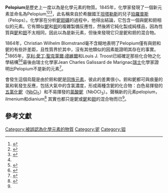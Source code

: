 {{expand|time=2013-05-26T23:13:17+00:00}}
'''Pelopium'''是歷史上一度以為是化學元素的物質。1845年，化學家{{En-link|海因里希|Heinrich Rose}}發現了一個新元素並命名為Pelopium<ref>{{cite journal|title = On a new metal, pelopium, contained in the Bavarian tantalite|first = Heinrich|last = Rose| journal = Philosophical Magazine Series 3|volume = 29|issue = 195|year = 1846|pages =409–416|doi = 10.1080/14786444608645529 }}</ref><ref>{{cite journal|title = On two new metals, pelopium and niobium, discovered in the bavarian tantalites|first = Heinrich|last = Rose| journal = Philosophical Magazine Series 3| volume =26| issue = 171|year = 1845|pages =179–181|doi = 10.1080/14786444508562692}}</ref><ref>{{cite journal|doi = 10.1002/jlac.18460600233|title =Niobium und Pelopium|year =1846|journal =Annalen der Chemie und Pharmacie|volume =60|pages =206|issue = 2}}</ref>，此名稱來自於希臘國王[[坦塔勒斯|坦塔勒斯]]的兒子[[珀羅普斯|珀羅普斯]]（Pelops）。化學家{{En-link|海因里希|Heinrich Rose}}在分析[[鈮鉭礦|鈮鉭礦]]的過程中，他得出結論，它包含一個與鈮和鉭相似的元素。它有類似[[鈮|鈮]]和[[鉭|鉭]]的複雜製備反應性，然後{{En-link|海因里希|Heinrich Rose}}將它純化製成純樣品，因為性質與[[鈮|鈮]]和[[鉭|鉭]]不太相同，因此以為是新元素，但後來發現它只是鈮和鉭的混合物。

1864年，Christian Wilhelm Blomstrand毫不含糊地表明了Pelopium僅有與鉭和鈮的有些許差距，且性質界於其中，沒有其他類似的因素能證明其存在的事實。<ref name="Ilmen" />1865年，[[亨利·愛丁·聖克萊爾·德維爾|亨利·愛丁·聖克萊爾·德維爾]]和Louis J. Troost已經確定那些化合物之化學結構<ref name="Ilmen">{{cite journal|title = Tantalsäure, Niobsäure, (Ilmensäure) und Titansäure|journal = Fresenius' Journal of Analytical Chemistry|volume = 5|issue = 1|year = 1866|doi = 10.1007/BF01302537|pages = 384–389|author= Marignac, Blomstrand, H. Deville, L. Troost und R. Hermann}}</ref><ref name="Gupta">{{cite book|title = Extractive Metallurgy of Niobium|first = C. K.|last = Gupta|coauthors = Suri, A. K.|publisher = CRC Press|year = 1994 |isbn = 0-8493-6071-4|pages = 1–16}}</ref>最後由瑞士化學家Jean Charles Galissard de Marignac[[瑞士|瑞士]]化學家證明出Pelopium不是新的元素<ref>{{cite journal|journal = [[Annales_de_chimie_et_de_physique|Annales de chimie et de physique]]|title = Recherches sur les combinaisons du niobium|pages = 7–75|authorlink = Jean Charles Galissard de Marignac|language = fr|first = M. C.|last = Marignac|url = http://gallica.bnf.fr/ark:/12148/bpt6k34818t/f4.table|year = 1866|volume = 4|issue = 8|access-date = 2013-05-26|archive-date = 2013-12-05|archive-url = https://web.archive.org/web/20131205164055/http://gallica.bnf.fr/ark:/12148/bpt6k34818t/f4.table|dead-url = no}}</ref>。

會發生這個烏龍是由於鉭和鈮是[[5族元素|同族元素]]，彼此的差異很小。鉭和鈮都可與痕量的氯和氧發生反應，包括大氣中的含氯濃度，形成兩種含鈮的化合物：白色易揮發的[[五氯化鈮|五氯化鈮]]（[[铌|Nb]][[氯|Cl]]<sub>5</sub>）和不易揮發的[[氯酸鈮|氯酸鈮]]（NbOCl<sub>3</sub>）。聲稱新的元素pelopium，ilmenium和dianium<ref name="Dianium">{{citejournal|title = Ueber eine eigenthümliche Säure, Diansäure, in der Gruppe der Tantal- und Niob- verbindungen|first = V.|last = Kobell|journal =Journal für Praktische Chemie|volume = 79|issue = 1|pages = 291–303 |doi=10.1002/prac.18600790145|year = 1860}}</ref> 其實也都只是鈮或[[鈮|鈮]]和[[鉭|鉭]]的混合物而已<ref name="Ilmen" />。

== 參考文獻 ==
{{Reflist}}

[[Category:被誤認為化學元素的物質|Category:被誤認為化學元素的物質]]
[[Category:铌|Category:铌]]
[[Category:钽|Category:钽]]